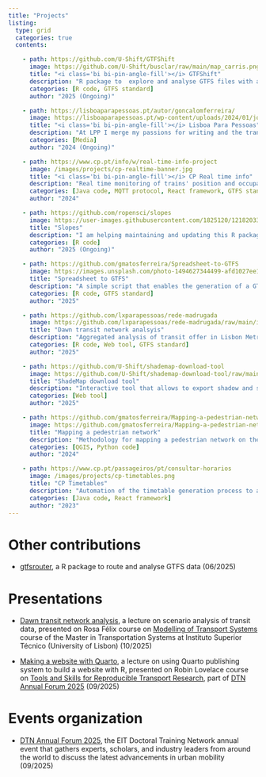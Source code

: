 ```yaml
---
title: "Projects"
listing:
  type: grid
  categories: true
  contents:

    - path: https://github.com/U-Shift/GTFShift
      image: https://github.com/U-Shift/busclar/raw/main/map_carris.png
      title: "<i class='bi bi-pin-angle-fill'></i> GTFShift"
      description: "R package to  explore and analyse GTFS files with a focus on identifying high frequency corridors"
      categories: [R code, GTFS standard]
      author: "2025 (Ongoing)"

    - path: https://lisboaparapessoas.pt/autor/goncalomferreira/
      image: https://lisboaparapessoas.pt/wp-content/uploads/2024/01/jornalppanuncio.png
      title: "<i class='bi bi-pin-angle-fill'></i> Lisboa Para Pessoas"
      description: "At LPP I merge my passions for writing and the transportation world, covering stories about mobility and urban dynamics"
      categories: [Media]
      author: "2024 (Ongoing)"

    - path: https://www.cp.pt/info/w/real-time-info-project
      image: /images/projects/cp-realtime-banner.jpg
      title: "<i class='bi bi-pin-angle-fill'></i> CP Real time info"
      description: "Real time monitoring of trains' position and occupancy to improve passenger information"
      categories: [Java code, MQTT protocol, React framework, GTFS standard]
      author: "2024"

    - path: https://github.com/ropensci/slopes
      image: https://user-images.githubusercontent.com/1825120/121820334-2435f080-cc8a-11eb-962c-79dcba97e459.png
      title: "Slopes"
      description: "I am helping maintaining and updating this R package focused on calculate slopes of roads, rivers and trajectories"
      categories: [R code]
      author: "2025 (Ongoing)"

    - path: https://github.com/gmatosferreira/Spreadsheet-to-GTFS
      image: https://images.unsplash.com/photo-1494627344499-afd1027ee1f5?q=80&w=2069&auto=format&fit=crop&ixlib=rb-4.1.0&ixid=M3wxMjA3fDB8MHxwaG90by1wYWdlfHx8fGVufDB8fHx8fA%3D%3D
      title: "Spreadsheet to GTFS"
      description: "A simple script that enables the generation of a GTFS feed from a simple spreadsheet"
      categories: [R code, GTFS standard]
      author: "2025"

    - path: https://github.com/lxparapessoas/rede-madrugada
      image: https://github.com/lxparapessoas/rede-madrugada/raw/main/images/screenshot.png
      title: "Dawn transit network analsyis"
      description: "Aggregated analysis of transit offer in Lisbon Metro Area during the night time"
      categories: [R code, Web tool, GTFS standard]
      author: "2025"

    - path: https://github.com/U-Shift/shademap-download-tool
      image: https://github.com/U-Shift/shademap-download-tool/raw/main/images/printscreen.png
      title: "ShadeMap download tool"
      description: "Interactive tool that allows to export shadow and sun exposure layers from ShadeMap over a custom area, with a high level of detail"
      categories: [Web tool]
      author: "2025"

    - path: https://github.com/gmatosferreira/Mapping-a-pedestrian-network
      image: https://github.com/gmatosferreira/Mapping-a-pedestrian-network/raw/main/files/network.png
      title: "Mapping a pedestrian network"
      description: "Methodology for mapping a pedestrian network on the field using QField app"
      categories: [QGIS, Python code]
      author: "2024"

    - path: https://www.cp.pt/passageiros/pt/consultar-horarios
      image: /images/projects/cp-timetables.png
      title: "CP Timetables"
      description: "Automation of the timetable generation process to assist the client management team"
      categories: [Java code, React framework]
      author: "2023"
---
```


<script>
  document.addEventListener('DOMContentLoaded', function () {
    // Script to override listing hyperlinks behaviour, forcing to open them on new tab
    const container = document.querySelector('#listing-listing');
    if (container) {
      const links = container.querySelectorAll('a');
      links.forEach(link => {
        link.setAttribute('target', '_blank');
      });
    }

    // Script to change elements order (first projects list, then contributions)
    const listing = document.getElementById("listing-listing");

    const sections = ["other-contributions", "presentations", "events-organization"];

    if (listing) {
      const parent = listing.parentNode;
      sections.forEach(id => {
        const el = document.getElementById(id);
        if (el) parent.append(el);
      });
    }
  });
</script>


# Other contributions

- [gtfsrouter](https://github.com/UrbanAnalyst/gtfsrouter/releases/tag/v0.1.4){target="_blank"}, a R package to route and analyse GTFS data (06/2025)

# Presentations

- [Dawn transit network analysis](https://lxparapessoas.github.io/rede-madrugada/slides){target="_blank"}, a lecture on scenario analysis of transit data, presented on Rosa Félix course on [Modelling of Transport Systems](https://u-shift.github.io/Traffic-Simulation-Models/){target="_blank"} course of the Master in Transportation Systems at Instituto Superior Técnico (University of Lisbon) (10/2025)

- [Making a website with Quarto](https://www.dtnlisbon.pt/slides.html){target="_blank"}, a lecture on using Quarto publishing system to build a website with R, presented on Robin Lovelace course on [Tools and Skills for Reproducible Transport Research](https://www.dtnlisbon.pt/courses/course2.html){target="_blank"}, part of [DTN Annual Forum 2025](https://u-shift.github.io/DTNlisbon){target="_blank"} (09/2025)


# Events organization

- [DTN Annual Forum 2025](https://u-shift.github.io/DTNlisbon){target="_blank"}, the EIT Doctoral Training Network annual event that gathers experts, scholars, and industry leaders from around the world to discuss the latest advancements in urban mobility (09/2025)